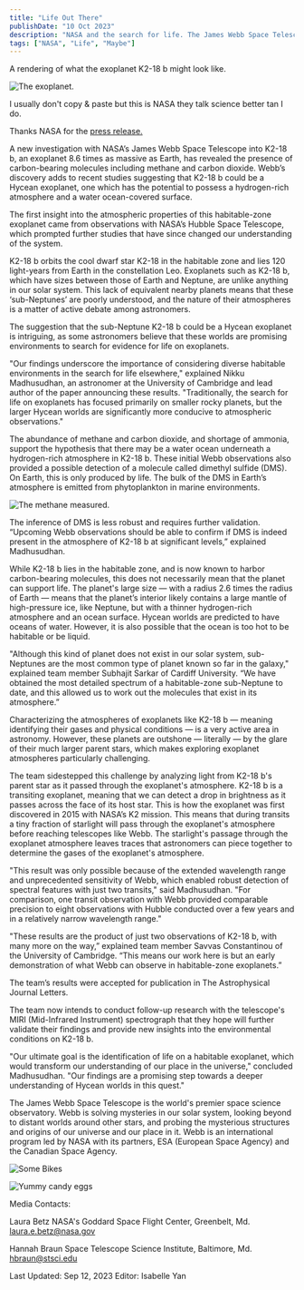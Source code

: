 ```yaml
---
title: "Life Out There"
publishDate: "10 Oct 2023"
description: "NASA and the search for life. The James Webb Space Telescope continues to impress."
tags: ["NASA", "Life", "Maybe"]
---
```


A rendering of what the exoplanet K2-18 b might look like.

<Image src={exo} alt="The exoplanet."/>

I usually don't copy & paste but this is NASA they talk science better tan I do.

Thanks NASA for the [press release.](https://www.nasa.gov/goddard/2023/webb-discovers-methane-carbon-dioxide-in-atmosphere-of-k2-18b)

A new investigation with NASA’s James Webb Space Telescope into K2-18 b, an exoplanet 8.6 times as massive as Earth, has revealed the presence of carbon-bearing molecules including methane and carbon dioxide. Webb’s discovery adds to recent studies suggesting that K2-18 b could be a Hycean exoplanet, one which has the potential to possess a hydrogen-rich atmosphere and a water ocean-covered surface.

The first insight into the atmospheric properties of this habitable-zone exoplanet came from observations with NASA’s Hubble Space Telescope, which prompted further studies that have since changed our understanding of the system.

K2-18 b orbits the cool dwarf star K2-18 in the habitable zone and lies 120 light-years from Earth in the constellation Leo. Exoplanets such as K2-18 b, which have sizes between those of Earth and Neptune, are unlike anything in our solar system. This lack of equivalent nearby planets means that these ‘sub-Neptunes’ are poorly understood, and the nature of their atmospheres is a matter of active debate among astronomers.

The suggestion that the sub-Neptune K2-18 b could be a Hycean exoplanet is intriguing, as some astronomers believe that these worlds are promising environments to search for evidence for life on exoplanets.

"Our findings underscore the importance of considering diverse habitable environments in the search for life elsewhere," explained Nikku Madhusudhan, an astronomer at the University of Cambridge and lead author of the paper announcing these results. "Traditionally, the search for life on exoplanets has focused primarily on smaller rocky planets, but the larger Hycean worlds are significantly more conducive to atmospheric observations."

The abundance of methane and carbon dioxide, and shortage of ammonia, support the hypothesis that there may be a water ocean underneath a hydrogen-rich atmosphere in K2-18 b. These initial Webb observations also provided a possible detection of a molecule called dimethyl sulfide (DMS). On Earth, this is only produced by life. The bulk of the DMS in Earth’s atmosphere is emitted from phytoplankton in marine environments.

<Image src={methane} alt="The methane measured."/>

The inference of DMS is less robust and requires further validation. “Upcoming Webb observations should be able to confirm if DMS is indeed present in the atmosphere of K2-18 b at significant levels,” explained Madhusudhan.

While K2-18 b lies in the habitable zone, and is now known to harbor carbon-bearing molecules, this does not necessarily mean that the planet can support life. The planet's large size — with a radius 2.6 times the radius of Earth — means that the planet’s interior likely contains a large mantle of high-pressure ice, like Neptune, but with a thinner hydrogen-rich atmosphere and an ocean surface. Hycean worlds are predicted to have oceans of water. However, it is also possible that the ocean is too hot to be habitable or be liquid.

"Although this kind of planet does not exist in our solar system, sub-Neptunes are the most common type of planet known so far in the galaxy," explained team member Subhajit Sarkar of Cardiff University. “We have obtained the most detailed spectrum of a habitable-zone sub-Neptune to date, and this allowed us to work out the molecules that exist in its atmosphere.”

Characterizing the atmospheres of exoplanets like K2-18 b — meaning identifying their gases and physical conditions — is a very active area in astronomy. However, these planets are outshone — literally — by the glare of their much larger parent stars, which makes exploring exoplanet atmospheres particularly challenging.

The team sidestepped this challenge by analyzing light from K2-18 b's parent star as it passed through the exoplanet's atmosphere. K2-18 b is a transiting exoplanet, meaning that we can detect a drop in brightness as it passes across the face of its host star. This is how the exoplanet was first discovered in 2015 with NASA’s K2 mission. This means that during transits a tiny fraction of starlight will pass through the exoplanet's atmosphere before reaching telescopes like Webb. The starlight's passage through the exoplanet atmosphere leaves traces that astronomers can piece together to determine the gases of the exoplanet's atmosphere.

"This result was only possible because of the extended wavelength range and unprecedented sensitivity of Webb, which enabled robust detection of spectral features with just two transits," said Madhusudhan. "For comparison, one transit observation with Webb provided comparable precision to eight observations with Hubble conducted over a few years and in a relatively narrow wavelength range."

"These results are the product of just two observations of K2-18 b, with many more on the way,” explained team member Savvas Constantinou of the University of Cambridge. “This means our work here is but an early demonstration of what Webb can observe in habitable-zone exoplanets.”

The team’s results were accepted for publication in The Astrophysical Journal Letters.

The team now intends to conduct follow-up research with the telescope's MIRI (Mid-Infrared Instrument) spectrograph that they hope will further validate their findings and provide new insights into the environmental conditions on K2-18 b.

"Our ultimate goal is the identification of life on a habitable exoplanet, which would transform our understanding of our place in the universe," concluded Madhusudhan. "Our findings are a promising step towards a deeper understanding of Hycean worlds in this quest."

The James Webb Space Telescope is the world's premier space science observatory. Webb is solving mysteries in our solar system, looking beyond to distant worlds around other stars, and probing the mysterious structures and origins of our universe and our place in it. Webb is an international program led by NASA with its partners, ESA (European Space Agency) and the Canadian Space Agency.

<Image src={bikes} width={1600} height={1200} alt="Some Bikes" />

<Image
  src="https://res.cloudinary.com/paulapplegate-com/image/upload/v1711839811/candy-eggs.jpg"
  width={800}
  height={600}
  alt="Yummy candy eggs"
/>

Media Contacts:

Laura Betz
NASA's Goddard Space Flight Center, Greenbelt, Md.
laura.e.betz@nasa.gov

Hannah Braun
Space Telescope Science Institute, Baltimore, Md.
hbraun@stsci.edu

Last Updated: Sep 12, 2023
Editor: Isabelle Yan

